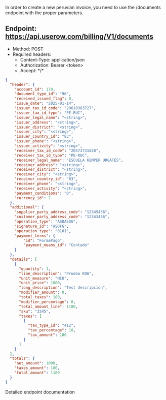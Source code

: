 In order to create a new peruvian invoice, you need to use the /documents endpoint with the proper parameters.

## Endpoint: https://api.userow.com/billing/V1/documents
* Method: POST
* Required headers:
    * Content-Type: application/json
    * Authorization: Bearer \<token\>
    * Accept: \*/\*

```json
{
  "header": {
    "account_id": 179,
    "document_type_id": "96",
    "received_issued_flag": 0,
    "issue_date": "2025-01-14",
    "issuer_tax_id_code": "20610383727",
    "issuer_tax_id_type": "PE-RUC",
    "issuer_legal_name": "<string>",
    "issuer_address": "<string>",
    "issuer_district": "<string>",
    "issuer_city": "<string>",
    "issuer_country_id": "83",
    "issuer_phone": "<string>",
    "issuer_activity": "<string>",
    "receiver_tax_id_code": "20473731828",
    "receiver_tax_id_type": "PE-RUC",
    "receiver_legal_name": "ESCUELA KEMPER URGATES",
    "receiver_address": "<string>",
    "receiver_district": "<string>",
    "receiver_city": "<string>",
    "receiver_country_id": "83",
    "receiver_phone": "<string>",
    "receiver_activity": "<string>",
    "payment_conditions": "0",
    "currency_id": 7
  },
  "additional": {
  	"supplier_party_address_code": "12345456",
  	"customer_party_address_code": "12343456",
  	"operation_type": "ASDASDG",
  	"signature_id": "ASDFG",
  	"operation_type": "0101",
  	"payment_terms": {
		"id": "FormaPago",
		"payment_means_id": "Contado"
	}
  },
  "details": [
    {
      "quantity": 1,
      "line_description": "Prueba ROW",
      "unit_measure": "NIU",
      "unit_price": 1000,
      "long_description": "Test descripcion",
      "modifier_amount": 0,
      "total_taxes": 180,
      "modifier_percentage": 0,
      "total_amount_line": 1180,
      "sku": "3245",
      "taxes": [
        {
          "tax_type_id": "412",
          "tax_percentage": 18,
          "tax_amount": 180
        }
      ]
    }
  ],
  "totals": {
    "net_amount": 1000,
    "taxes_amount": 180,
    "total_amount": 1180
  }
}
```


<CardGroup cols={1}>
    <Card
        title="API Reference POST /documents"
        icon="terminal"
        href="/api-reference/endpoint/create-a-new-document"
    >
        Detailed endpoint documentation
    </Card>
</CardGroup>